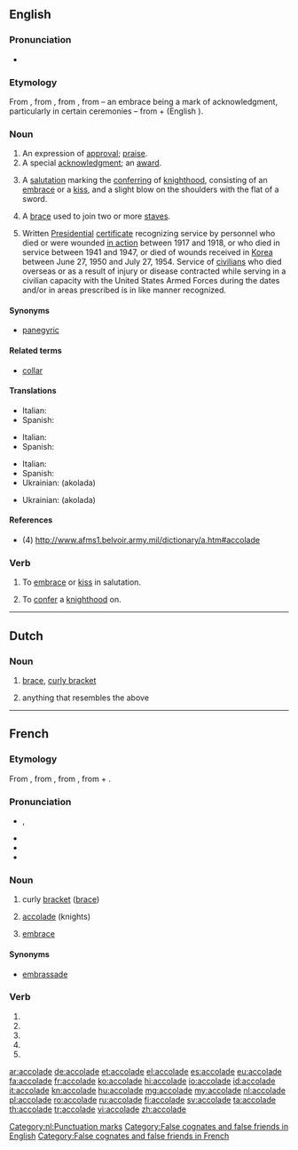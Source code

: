 ==English==
{{wikipedia|dab=accolade}}

===Pronunciation===
* {{a|RP|US}} {{IPA|/ˈækəleɪd/}}

===Etymology===
From {{etyl|fr}} {{term|accolade|lang=fr}}, from {{etyl|oc}} {{term|acolada|lang=oc}}, from {{etyl|it}} {{term|accolata|lang=it}}, from {{term|accolare||to [[embrace]]|lang=it}} – an embrace being a mark of acknowledgment, particularly in certain ceremonies – from {{etyl|la}} {{term|ad-|lang=la}} + {{term|collum||neck|lang=la}} (English {{term|collar|lang=en}}).

===Noun===
{{en-noun}}

# An expression of [[approval]]; [[praise]].
# A special [[acknowledgment]]; an [[award]].
# {{historical}} A [[salutation]] marking the [[conferring]] of [[knighthood]], consisting of an [[embrace]] or a [[kiss]], and a slight blow on the shoulders with the flat of a sword.
# {{music}} A [[brace]] used to join two or more [[staves]].
# {{US|_|military}} Written [[presidential|Presidential]] [[certificate]] recognizing service by personnel who died or were wounded [[in action]] between 1917 and 1918, or who died in service between 1941 and 1947, or died of wounds received in [[Korea]] between June 27, 1950 and July 27, 1954. Service of [[civilian]]s who died overseas or as a result of injury or disease contracted while serving in a civilian capacity with the United States Armed Forces during the dates and/or in areas prescribed is in like manner recognized.

====Synonyms====
* {{sense|expression of approval or praise}} [[panegyric]]

====Related terms====
* [[collar]]

====Translations====
{{trans-top|An expression of approval; praise}}
* Italian: {{t|it|elogio|m}}
* Spanish: {{t|es|elogio|m}}
{{trans-mid}}
{{trans-bottom}}

{{trans-top|A special acknowledgment; an award}}
* Italian: {{t|it|riconoscimento|m}}
* Spanish: {{t|es|galardón|f}}
{{trans-mid}}
{{trans-bottom}}

{{trans-top|A salutation marking the conferring of knighthood}}
* Italian: {{t|it|ordinazione|f}}
* Spanish: {{t|es|acolada|f}}
* Ukrainian: {{t|uk|аколада|f}} (akolada)
{{trans-mid}}
{{trans-bottom}}

{{trans-top| (music) A brace used to join two or more staves}}
* Ukrainian: {{t|uk|аколада|f}} (akolada)
{{trans-mid}}
{{trans-bottom}}

{{trans-top|(American Military) Written Presidential certificate}}
{{trans-mid}}
{{trans-bottom}}

====References====
* (4) http://www.afms1.belvoir.army.mil/dictionary/a.htm#accolade

===Verb===
{{en-verb|accolad|ing}}

# {{transitive}} To [[embrace]] or [[kiss]] in salutation.
# {{transitive}} To [[confer]] a [[knighthood]] on.

----

==Dutch==
{{wikipedia|lang=nl}}

===Noun===
{{head|nl|noun|g=f|plural|accolades}}

# {{context|punctuations}} [[brace]], [[curly bracket]]
# anything that resembles the above

[[Category:nl:Punctuation marks]]

----

==French==

===Etymology===
From {{etyl|frp|fr}} {{term|acolada|lang=frp}}, from {{etyl|it|fr}} {{term|accolata|lang=it}}, from {{term|accolare||to embrace|lang=it}}, from {{etyl|la|fr}} {{term|ad-|lang=la}} + {{term|collum||neck|lang=la}}.

===Pronunciation===
* {{IPA|/a.kɔ.lad/|lang=fr}}, {{X-SAMPA|/a.kO.lad@/|lang=fr}}
* {{audio|Fr-accolade.ogg|Audio (France, Paris)}}
* {{homophones|accolades|lang=fr}}
* {{hyphenation|a|cco|lade|lang=fr}}

===Noun===
{{fr-noun|f}}

# curly [[bracket]] ([[brace]])
# {{historical}} [[accolade#English|accolade]] (knights)
# [[embrace]]

====Synonyms====
* {{sense|embrace}} [[embrassade]]

===Verb===
{{fr-verb-form}}

# {{conjugation of|accolader||1|s|pres|ind|lang=fr}}
# {{conjugation of|accolader||3|s|pres|ind|lang=fr}}
# {{conjugation of|accolader||1|s|pres|sub|lang=fr}}
# {{conjugation of|accolader||1|s|pres|sub|lang=fr}}
# {{conjugation of|accolader||2|s|imp|lang=fr}}

[[Category:False cognates and false friends in English]]
[[Category:False cognates and false friends in French]]

[[ar:accolade]]
[[de:accolade]]
[[et:accolade]]
[[el:accolade]]
[[es:accolade]]
[[eu:accolade]]
[[fa:accolade]]
[[fr:accolade]]
[[ko:accolade]]
[[hi:accolade]]
[[io:accolade]]
[[id:accolade]]
[[it:accolade]]
[[kn:accolade]]
[[hu:accolade]]
[[mg:accolade]]
[[my:accolade]]
[[nl:accolade]]
[[pl:accolade]]
[[ro:accolade]]
[[ru:accolade]]
[[fi:accolade]]
[[sv:accolade]]
[[ta:accolade]]
[[th:accolade]]
[[tr:accolade]]
[[vi:accolade]]
[[zh:accolade]]
